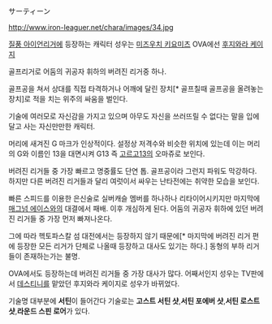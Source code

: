 サーティーン

http://www.iron-leaguer.net/chara/images/34.jpg

[[질풍 아이언리거]]에 등장하는 캐릭터
성우는 [[미즈우치 키요미츠]] OVA에선 [[후지와라 케이지]]

골프리거로 어둠의 귀공자 휘하의 버려진 리거중 하나.

골프공을 쳐서 상대를 직접 타격하거나 어깨에 달린 장치[* 골프칠때 골프공을 올려놓는 장치]로 적을 치는 위주의 싸움을 벌인다.

기술에 여러모로 자신감을 가지고 있으며 아무도 자신을 쓰러뜨릴 수 없다는 말을 입에 달고 사는 자신만만한 캐릭터.

머리에 새겨진 G 마크가 인상적이다. 설정상 저격수와 비슷한 위치에 있는데 이는 머리의 G와 이름인 13을 대면시켜 G13 즉 [[고르고13]]의 오마쥬로 보인다.

버려진 리거들 중 가장 빠르고 명중률도 단연 톱. 골프공이라 그런지 파워도 막강하다. 하지만 다른 버려진 리거들과 달리 여럿이서 싸우는 난타전에는 취약한 모습을 보인다.

빠른 스피드를 이용한 은신술로 실버캐슬 멤버를 하나하나 리타이어시키지만 마지막에 [[매그넘 에이스]]와의 대결에서 패배. 이후 개심하게 된다. 어둠의 귀공자 휘하에 있던 버려진 리거들 중 가장 먼저 빠져나온다.

그에 따라 헥토파스칼 섬 대전에서는 등장하지 않기 때문에[* 마지막에 버려진 리거 편에 등장한 모든 리거가 단체로 나올때 등장하고 대사도 있기는 하다.] 동형의 부하 리거들이 존재하는가는 불명.

OVA에서도 등장하는데 버려진 리거들 중 가장 대사가 많다. 어째서인지 성우는 TV판에서 [[데스티니]]를 맡았던 후지와라 케이지로 성우가 바뀌었다.

기술명 대부분에 '''서틴'''이 들어간다 기술로는 '''고스트 서틴 샷''','''서틴 포에버 샷''','''서틴 로스트 샷''','''라운드 스핀 로어'''가 있다.
